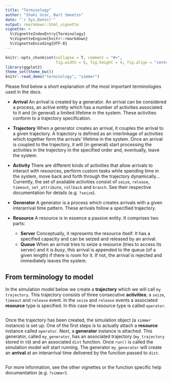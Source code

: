 ```yaml
---
title: "Terminology"
author: "Iñaki Ucar, Bart Smeetss"
date: "`r Sys.Date()`"
output: rmarkdown::html_vignette
vignette: >
  %\VignetteIndexEntry{Terminology}
  %\VignetteEngine{knitr::rmarkdown}
  %\VignetteEncoding{UTF-8}
---
```


```r
knitr::opts_chunk$set(collapse = T, comment = "#>", 
                      fig.width = 6, fig.height = 4, fig.align = "center")
library(ggplot2)
theme_set(theme_bw())
knitr::read_demo("terminology", "simmer")
```

Please find below a short explanation of the most important terminologies used in the docs.

* __Arrival__ 
   An arrival is created by a generator. An arrival can be considered a process, an active entity which has a number of activities associated to it and (in general) a limited lifetime in the system. These activities conform to a trajectory specification.

* __Trajectory__
   When a generator creates an arrival, it couples the arrival to a given trajectory. A trajectory is defined as an interlinkage of activities which together form the arrivals' lifetime in the system. Once an arrival is coupled to the trajectory, it will (in general) start processing the activities in the trajectory in the specified order and, eventually, leave the system.
   
* __Activity__ 
   There are different kinds of activities that allow arrivals to interact with resources, perform custom tasks while spending time in the system, move back and forth through the trajectory dynamically... Currently, the set of available activities consist of `seize`, `release`, `timeout`, `set_attribute`, `rollback` and `branch`. See their respective documentation for details (e.g. `?seize`).

* __Generator__ 
   A generator is a process which creates arrivals with a given interarrival time pattern. These arrivals follow a specified trajectory.

* __Resource__
   A resource is in essence a passive entity. It comprises two parts:
    + __Server__ 
      Conceptually, it represents the resource itself. It has a specified capacity and can be seized and released by an arrival.
    + __Queue__ 
      When an arrival tries to seize a resource (tries to access its server) and it is _busy_, this arrival is appended to the queue (of a given length) if there is room for it. If not, the arrival is rejected and immediately leaves the system.


## From terminology to model

In the simulation model below we create a __trajectory__ which we will call `my trajectory`. This trajectory consists of three consecutive __activities__; a `seize`, `timeout` and `release` event. In the `seize` and `release` events a associated __resource__ type is specified. In this case the resource type is called `operator`. 

```r
```


Once the trajectory has been created, the simulation object (a `simmer` instance) is set up. One of the first steps is to actually attach a __resource__ instance called `operator`. Next, a __generator__ instance is attached. This generator, called `my_generator`, has an associated trajectory (`my_trajectory` stored in `t0`) and an associated `dist` function. Once `run()` is called the simulation model will start running. The generator `my_generator` will create an __arrival__ at an interarrival time delivered by the function passed to `dist`.

```r
```

For more information, see the other vignettes or the function specific help documentation (e.g. `?simmer`).
